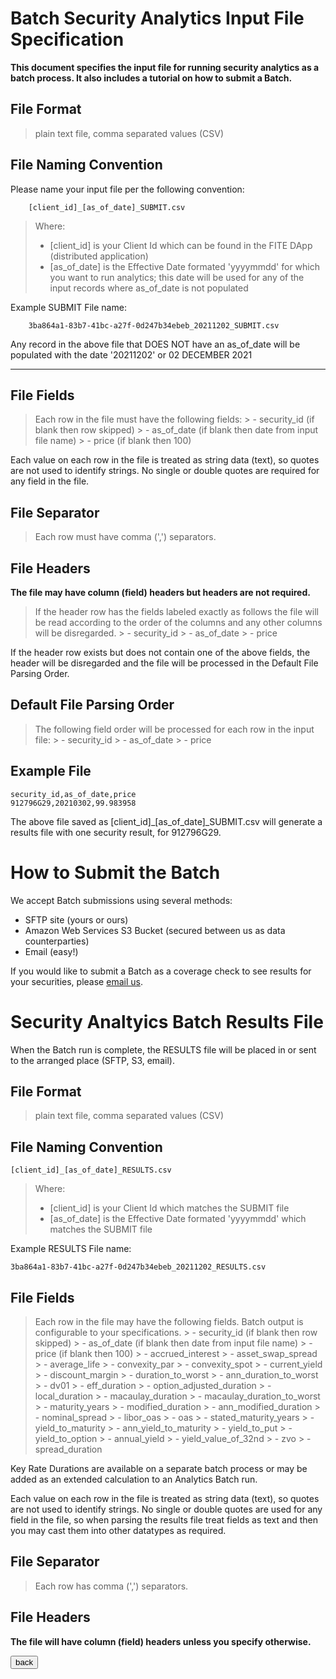 
<BG />

<div style={{maxWidth: '650px', margin: '0px auto'}}>
<Title>Security Analytics Batch - How it Works</Title>

# Batch Security Analytics Input File Specification

**This document specifies the input file for running security analytics as a batch process. It also includes a tutorial
on how to submit a Batch.**

## File Format

> plain text file, comma separated values (CSV)

## File Naming Convention

Please name your input file per the following convention:

```
    [client_id]_[as_of_date]_SUBMIT.csv
```

> Where:
> - [client_id] is your Client Id which can be found in the FITE DApp (distributed application)
> - [as_of_date] is the Effective Date formated &apos;yyyymmdd&apos; for which you want to run analytics; this date will be used for any of the input
records where as_of_date is not populated

Example SUBMIT File name:

```
    3ba864a1-83b7-41bc-a27f-0d247b34ebeb_20211202_SUBMIT.csv
```

Any record in the above file that DOES NOT have an as_of_date will be populated with the date &apos;20211202&apos; or 02 DECEMBER 2021

___

## File Fields

> Each row in the file must have the following fields:
    > - security_id (if blank then row skipped)
    > - as_of_date (if blank then date from input file name)
    > - price (if blank then 100)

Each value on each row in the file is treated as string data (text), so quotes are not used to identify strings. No
    single or double quotes are required for any field in the file.

## File Separator

> Each row must have comma (&apos;,&apos;) separators.

## File Headers

**The file may have column (field) headers but headers are not required.**

> If the header row has the fields labeled exactly as follows the file will be read according to the order of the columns
    and any other columns will be disregarded.
    > - security_id
    > - as_of_date
    > - price

If the header row exists but does not contain one of the above fields, the header will be disregarded and the file
will be processed in the Default File Parsing Order.

## Default File Parsing Order

> The following field order will be processed for each row in the input file:
    > - security_id
    > - as_of_date
    > - price

## Example File

```
security_id,as_of_date,price
912796G29,20210302,99.983958
```

The above file saved as [client_id]_[as_of_date]_SUBMIT.csv will generate a results file with one security result,
for 912796G29.

# How to Submit the Batch

We accept Batch submissions using several methods:
- SFTP site (yours or ours)
- Amazon Web Services S3 Bucket (secured between us as data counterparties)
- Email (easy!)

If you would like to submit a Batch as a coverage check to see results for your securities, please [email us](mailto:info@fiteanalytics.com).

# Security Analtyics Batch Results File

When the Batch run is complete, the RESULTS file will be placed in or sent to the arranged place (SFTP, S3, email).

## File Format

> plain text file, comma separated values (CSV)

## File Naming Convention

```
[client_id]_[as_of_date]_RESULTS.csv
```

> Where:
> - [client_id] is your Client Id which matches the SUBMIT file
> - [as_of_date] is the Effective Date formated &apos;yyyymmdd&apos; which matches the SUBMIT file

Example RESULTS File name:

```
3ba864a1-83b7-41bc-a27f-0d247b34ebeb_20211202_RESULTS.csv
```

## File Fields

> Each row in the file may have the following fields. Batch output is configurable to your specifications.
    > - security_id (if blank then row skipped)
    > - as_of_date (if blank then date from input file name)
    > - price (if blank then 100)
    > - accrued_interest
    > - asset_swap_spread
    > - average_life
    > - convexity_par
    > - convexity_spot
    > - current_yield
    > - discount_margin
    > - duration_to_worst
    > - ann_duration_to_worst
    > - dv01
    > - eff_duration
    > - option_adjusted_duration
    > - local_duration
    > - macaulay_duration
    > - macaulay_duration_to_worst
    > - maturity_years
    > - modified_duration
    > - ann_modified_duration
    > - nominal_spread
    > - libor_oas
    > - oas
    > - stated_maturity_years
    > - yield_to_maturity
    > - ann_yield_to_maturity
    > - yield_to_put
    > - yield_to_option
    > - annual_yield
    > - yield_value_of_32nd
    > - zvo
    > - spread_duration

Key Rate Durations are available on a separate batch process or may be added as an extended calculation to an Analytics Batch run.

Each value on each row in the file is treated as string data (text), so quotes are not used to identify strings. No
single or double quotes are used for any field in the file, so when parsing the results file treat fields as text and
then you may cast them into other datatypes as required.

## File Separator

> Each row has comma (&apos;,&apos;) separators.

## File Headers

**The file will have column (field) headers unless you specify otherwise.**

<div>
    <Button  href="/how-it-works">
        back
    </Button>
</div>
<br/>
<br/>

<br/>

</div>
